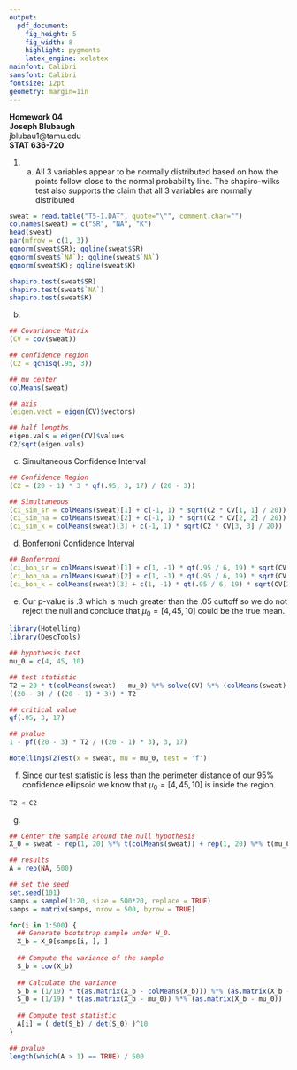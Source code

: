 ```yaml
---
output:
  pdf_document:
    fig_height: 5
    fig_width: 8
    highlight: pygments
    latex_engine: xelatex
mainfont: Calibri
sansfont: Calibri
fontsize: 12pt
geometry: margin=1in
---
```


**Homework 04**  
**Joseph Blubaugh**  
jblubau1@tamu.edu  
**STAT 636-720**  

\newpage

1)

  a) All 3 variables appear to be normally distributed based on how the points follow close to the normal probability line. The shapiro-wilks test also supports the claim that all 3 variables are normally distributed

```r

sweat = read.table("T5-1.DAT", quote="\"", comment.char="")
colnames(sweat) = c("SR", "NA", "K")
head(sweat)
par(mfrow = c(1, 3))
qqnorm(sweat$SR); qqline(sweat$SR)
qqnorm(sweat$`NA`); qqline(sweat$`NA`)
qqnorm(sweat$K); qqline(sweat$K)

shapiro.test(sweat$SR)
shapiro.test(sweat$`NA`)
shapiro.test(sweat$K)

```

\newpage

b)

```r

## Covariance Matrix
(CV = cov(sweat))

## confidence region
(C2 = qchisq(.95, 3))

## mu center
colMeans(sweat)

## axis
(eigen.vect = eigen(CV)$vectors)

## half lengths
eigen.vals = eigen(CV)$values
C2/sqrt(eigen.vals)


```

\newpage

c) Simultaneous Confidence Interval

```r

## Confidence Region
(C2 = (20 - 1) * 3 * qf(.95, 3, 17) / (20 - 3))

## Simultaneous
(ci_sim_sr = colMeans(sweat)[1] + c(-1, 1) * sqrt(C2 * CV[1, 1] / 20))
(ci_sim_na = colMeans(sweat)[2] + c(-1, 1) * sqrt(C2 * CV[2, 2] / 20))
(ci_sim_k = colMeans(sweat)[3] + c(-1, 1) * sqrt(C2 * CV[3, 3] / 20))

```

d) Bonferroni Confidence Interval
  
```r

## Bonferroni
(ci_bon_sr = colMeans(sweat)[1] + c(1, -1) * qt(.95 / 6, 19) * sqrt(CV[1, 1] / 20))
(ci_bon_na = colMeans(sweat)[2] + c(1, -1) * qt(.95 / 6, 19) * sqrt(CV[2, 2] / 20))
(ci_bon_k = colMeans(sweat)[3] + c(1, -1) * qt(.95 / 6, 19) * sqrt(CV[3, 3] / 20))

```

\newpage

e) Our p-value is .3 which is much greater than the .05 cuttoff so we do not reject the null and conclude that $\mu_0 = [4, 45, 10]$ could be the true mean.

```r
library(Hotelling)
library(DescTools)

## hypothesis test
mu_0 = c(4, 45, 10)

## test statistic
T2 = 20 * t(colMeans(sweat) - mu_0) %*% solve(CV) %*% (colMeans(sweat) - mu_0)
((20 - 3) / ((20 - 1) * 3)) * T2

## critical value
qf(.05, 3, 17)

## pvalue
1 - pf((20 - 3) * T2 / ((20 - 1) * 3), 3, 17)

HotellingsT2Test(x = sweat, mu = mu_0, test = 'f')


```

\newpage

f) Since our test statistic is less than the perimeter distance of our 95% confidence ellipsoid we know that $\mu_0 = [4, 45, 10]$ is inside the region.

```r

T2 < C2

```


g)

```r

## Center the sample around the null hypothesis
X_0 = sweat - rep(1, 20) %*% t(colMeans(sweat)) + rep(1, 20) %*% t(mu_0)

## results
A = rep(NA, 500)

## set the seed
set.seed(101)
samps = sample(1:20, size = 500*20, replace = TRUE)
samps = matrix(samps, nrow = 500, byrow = TRUE)

for(i in 1:500) {
  ## Generate bootstrap sample under H_0.
  X_b = X_0[samps[i, ], ]
  
  ## Compute the variance of the sample
  S_b = cov(X_b)
  
  ## Calculate the variance
  S_b = (1/19) * t(as.matrix(X_b - colMeans(X_b))) %*% (as.matrix(X_b - colMeans(X_b)))
  S_0 = (1/19) * t(as.matrix(X_b - mu_0)) %*% (as.matrix(X_b - mu_0))
    
  ## Compute test statistic
  A[i] = ( det(S_b) / det(S_0) )^10
}

## pvalue
length(which(A > 1) == TRUE) / 500

```





